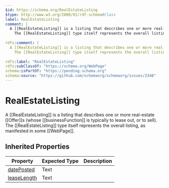 ```yaml
---
$id: https://schema.org/RealEstateListing
$type: http://www.w3.org/2000/01/rdf-schema#Class
label: RealEstateListing
comment: |
  A [[RealEstateListing]] is a listing that describes one or more real-estate [[Offer]]s (whose [[businessFunction]] is typically to lease out, or to sell).
    The [[RealEstateListing]] type itself represents the overall listing, as manifested in some [[WebPage]].
    
rdfs:comment: |
  A [[RealEstateListing]] is a listing that describes one or more real-estate [[Offer]]s (whose [[businessFunction]] is typically to lease out, or to sell).
    The [[RealEstateListing]] type itself represents the overall listing, as manifested in some [[WebPage]].
    
rdfs:label: "RealEstateListing"
rdfs:subClassOf: "https://schema.org/WebPage"
schema:isPartOf: "https://pending.schema.org"
schema:source: "https://github.com/schemaorg/schemaorg/issues/2348"
---
```


# RealEstateListing

A [[RealEstateListing]] is a listing that describes one or more real-estate [[Offer]]s (whose [[businessFunction]] is typically to lease out, or to sell).
  The [[RealEstateListing]] type itself represents the overall listing, as manifested in some [[WebPage]].
  

## Inherited Properties

| Property | Expected Type | Description |
| --- | --- | --- |
| [datePosted](https://schema.org/datePosted) | Text |  |
| [leaseLength](https://schema.org/leaseLength) | Text |  |
